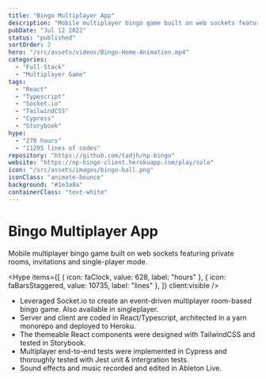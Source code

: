 ```yaml
---
title: "Bingo Multiplayer App"
description: "Mobile multiplayer bingo game built on web sockets featuring private rooms, invitations and single-player mode."
pubDate: "Jul 12 2022"
status: "published"
sortOrder: 2
hero: "/src/assets/videos/Bingo-Home-Animation.mp4"
categories:
  - "Full-Stack"
  - "Multiplayer Game"
tags:
  - "React"
  - "Typescript"
  - "Socket.io"
  - "TailwindCSS"
  - "Cypress"
  - "Storybook"
hype:
  - "270 hours"
  - "11295 lines of codes"
repository: "https://github.com/tadjh/np-bingo"
website: "https://np-bingo-client.herokuapp.com/play/solo"
icon: "/src/assets/images/bingo-ball.png"
iconClass: "animate-bounce"
background: "#1e3a8a"
containerClass: "text-white"
---
```



# Bingo Multiplayer App

Mobile multiplayer bingo game built on web sockets featuring private rooms, invitations and single-player mode.

<Hype
  items={[
    { icon: faClock, value: 628, label: "hours" },
    { icon: faBarsStaggered, value: 10735, label: "lines" },
  ]}
  client:visible
/>

- Leveraged Socket.io to create an event-driven multiplayer room-based bingo game. Also available in singleplayer.
- Server and client are coded in React/Typescript, architected in a yarn monorepo and deployed to Heroku.
- The themeable React components were designed with TailwindCSS and tested in Storybook.
- Multiplayer end-to-end tests were implemented in Cypress and thoroughly tested with Jest unit &#38; intergration tests.
- Sound effects and music recorded and edited in Ableton Live.
